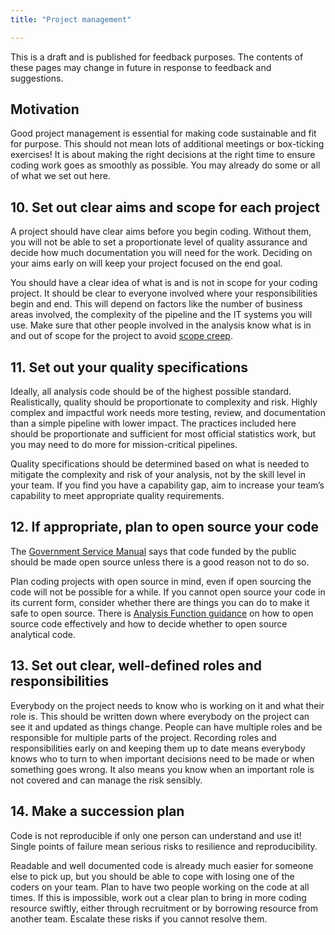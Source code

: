 ```yaml
---
title: "Project management"

---
```

:::{.callout-note}
This is a draft and is published for feedback purposes. The contents of these pages may change in future in response to feedback and suggestions.
:::

## Motivation

Good project management is essential for making code sustainable and fit for purpose. This should not mean lots of additional meetings or box-ticking exercises! It is about making the right decisions at the right time to ensure coding work goes as smoothly as possible. You may already do some or all of what we set out here.

## 10. Set out clear aims and scope for each project

A project should have clear aims before you begin coding. Without them, you will not be able to set a proportionate level of quality assurance and decide how much documentation you will need for the work. Deciding on your aims early on will keep your project focused on the end goal.

You should have a clear idea of what is and is not in scope for your coding project. It should be clear to everyone involved where your responsibilities begin and end. This will depend on factors like the number of business areas involved, the complexity of the pipeline and the IT systems you will use. Make sure that other people involved in the analysis know what is in and out of scope for the project to avoid [scope creep](https://en.wikipedia.org/wiki/Scope_creep). 

## 11.	Set out your quality specifications

Ideally, all analysis code should be of the highest possible standard. Realistically, quality should be proportionate to complexity and risk. Highly complex and impactful work needs more testing, review, and documentation than a simple pipeline with lower impact. The practices included here should be proportionate and sufficient for most official statistics work, but you may need to do more for mission-critical pipelines. 

Quality specifications should be determined based on what is needed to mitigate the complexity and risk of your analysis, not by the skill level in your team. If you find you have a capability gap, aim to increase your team's capability to meet appropriate quality requirements.

## 12. If appropriate, plan to open source your code

The [Government Service Manual](https://www.gov.uk/service-manual/technology/making-source-code-open-and-reusable#licensing-your-code) says that code funded by the public should be made open source unless there is a good reason not to do so. 

Plan coding projects with open source in mind, even if open sourcing the code will not be possible for a while. If you cannot open source your code in its current form, consider whether there are things you can do to make it safe to open source. There is [Analysis Function guidance](https://analysisfunction.civilservice.gov.uk/policy-store/open-sourcing-analytical-code/) on how to open source code effectively and how to decide whether to open source analytical code.

## 13. Set out clear, well-defined roles and responsibilities

Everybody on the project needs to know who is working on it and what their role is. This should be written down where everybody on the project can see it and updated as things change. People can have multiple roles and be responsible for multiple parts of the project. Recording roles and responsibilities early on and keeping them up to date means everybody knows who to turn to when important decisions need to be made or when something goes wrong. It also means you know when an important role is not covered and can manage the risk sensibly.

## 14.	Make a succession plan
Code is not reproducible if only one person can understand and use it! Single points of failure mean serious risks to resilience and reproducibility.

Readable and well documented code is already much easier for someone else to pick up, but you should be able to cope with losing one of the coders on your team. Plan to have two people working on the code at all times. If this is impossible, work out a clear plan to bring in more coding resource swiftly, either through recruitment or by borrowing resource from another team. Escalate these risks if you cannot resolve them.
